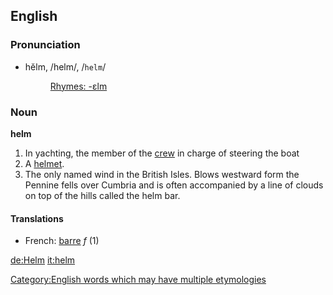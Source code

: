 ==English==
===Pronunciation===
*hĕlm, /helm/, /<tt>helm</tt>/
*:[[Rhymes:English:-ɛlm|Rhymes: -ɛlm]]

===Noun===
'''helm'''

#In yachting, the member of the [[crew]] in charge of steering the boat
#A [[helmet]].
#The only named wind in the British Isles.  Blows westward form the Pennine fells over Cumbria and is often accompanied by a line of clouds on top of the hills called the helm bar.

====Translations====
*French: [[barre]] ''f'' (1)

[[Category:English words which may have multiple etymologies]]

[[de:Helm]]
[[it:helm]]